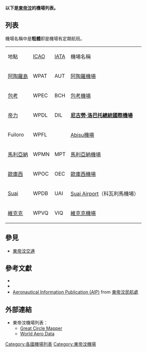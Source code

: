'''以下是[[東帝汶|東帝汶]]的機場列表。'''
== 列表 ==
機場名稱中是'''粗體'''即是機場有定期航班。

{| class="wikitable sortable" style="font-size:95%;"
|- valign=baseline style="font-weight:bold; background:#EEEEEE"
| 地點
| [[ICAO|ICAO]]
| [[IATA|IATA]]
| 機場名稱
|- valign=top
| [[阿陶羅島|阿陶羅島]]
| WPAT
| AUT
| [[阿陶羅機場|阿陶羅機場]]
|- valign=top
| [[包考|包考]]
| WPEC 
| BCH
| [[包考機場|包考機場]]
|- valign=top
| [[帝力|帝力]]
| WPDL
| DIL
| '''[[尼古勞·洛巴托總統國際機場|尼古勞·洛巴托總統國際機場]]'''
|- valign=top
| Fuiloro
| WPFL
| 
| [[Fuiloro|Abisu機場]]
|- valign=top
| [[馬利亞納|馬利亞納]]
| WPMN
| MPT
| [[馬利亞納機場|馬利亞納機場]]
|- valign=top
| [[歐庫西|歐庫西]]
| WPOC
| OEC
| [[歐庫西機場|歐庫西機場]]
|- valign=top
| [[Suai|Suai]]
| WPDB
| UAI
| [[Suai_Airport|Suai Airport]]（科瓦利馬機場）
|- valign=top
| [[維克克|維克克]]
| WPVQ
| VIQ
| [[維克克機場|維克克機場]]
|}

==參見==
* [[東帝汶交通|東帝汶交通]]

==參考文獻==
*{{cite web
| url = http://www.icao.int/anb/aig/Taxonomy/R4CDLocationIndicatorsbystate.pdf
| title = ICAO地點
| publisher = [[ICAO|ICAO]]
| date = 2006-01-12
| format = [[PDF|PDF]]
| access-date = 2009-05-04
| archive-date = 2007-09-26
| archive-url = https://web.archive.org/web/20070926235554/http://www.icao.int/anb/aig/Taxonomy/R4CDLocationIndicatorsbystate.pdf
| dead-url = no
}}
*{{cite web
| url = http://www.unece.org/cefact/locode/tl.htm
| title = UN地點代號:東帝汶] [包括IATA代號
| work = [[UN/LOCODE|UN/LOCODE]] 2006-2
| publisher = [[聯合國歐洲經濟委員會|UNECE]]
| date = 2007-04-30
| access-date = 2009-05-04
| archive-date = 2019-06-03
| archive-url = https://web.archive.org/web/20190603215356/http://www.unece.org/cefact/locode/tl.htm
| dead-url = no
}}
*[https://web.archive.org/web/20080827165438/http://www.timor-leste.gov.tl/CAA/AIP_TL/index.htm Aeronautical Information Publication (AIP)] from [https://web.archive.org/web/20070804105418/http://www.timor-leste.gov.tl/CAA/index.html 東帝汶民航處]

== 外部連結 ==
*東帝汶機場列表：
**[http://gc.kls2.com/cgi-bin/gclookup?Q=country:TP Great Circle Mapper] {{Wayback|url=http://gc.kls2.com/cgi-bin/gclookup?Q=country:TP |date=20190603090345 }}
**[https://web.archive.org/web/20161010074948/http://worldaerodata.com/countries/East_Timor.php World Aero Data]


{{亚洲题目|機場列表}}

[[Category:各國機場列表|Category:各國機場列表]]
[[Category:東帝汶機場|Category:東帝汶機場]]
